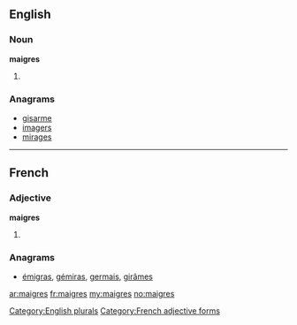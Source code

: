 ==English==

===Noun===
'''maigres'''

# {{plural of|maigre}}

===Anagrams===
* [[gisarme#English|gisarme]]
* [[imagers#English|imagers]]
* [[mirages#English|mirages]]

[[Category:English plurals]]

----

==French==

===Adjective===
'''maigres''' {{m|f|p}}

# {{form of|plural|maigre|lang=fr}}

===Anagrams===
* [[émigras#French|émigras]], [[gémiras#French|gémiras]], [[germais#French|germais]], [[girâmes#French|girâmes]]

[[Category:French adjective forms]]

[[ar:maigres]]
[[fr:maigres]]
[[my:maigres]]
[[no:maigres]]